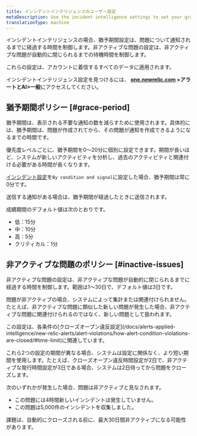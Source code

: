 ```yaml
---
title: インシデントインテリジェンスのユーザー設定
metaDescription: Use the incident intelligence settings to set your grace period and inactive issue time policies.
translationType: machine
---
```


インシデントインテリジェンスの場合、猶予期間設定は、問題について通知されるまでに経過する時間を制御します。非アクティブな問題の設定は、非アクティブな問題が自動的に閉じられるまでの待機時間を制御します。

これらの設定は、アカウントに着信するすべてのデータに適用されます。

インシデントインテリジェンス設定を見つけるには、 **[one.newrelic.com](https://one.newrelic.com) >アラートとAI>一般**にアクセスしてください。

## 猶予期間ポリシー [#grace-period]

猶予期間は、表示される不要な通知の数を減らすために使用されます。具体的には、猶予期間は、問題が作成されてから、その問題が通知を作成できるようになるまでの時間です。

優先度レベルごとに、猶予期間を0〜20分に個別に設定できます。期間が長いほど、システムが新しいアクティビティを分析し、過去のアクティビティと関連付ける必要がある時間が長くなります。

[インシデント設定](/docs/alerts-applied-intelligence/new-relic-alerts/alert-policies/specify-when-alerts-create-incidents/#preference-options)を`By condition and signal`に設定した場合、猶予期間は常に0分です。

送信する通知がある場合は、猶予期間が経過したときに送信されます。

成績期間のデフォルト値は次のとおりです。

* 低：15分
* 中：10分
* 高：5分
* クリティカル：1分

## 非アクティブな問題のポリシー [#inactive-issues]

非アクティブな問題の設定は、非アクティブな問題が自動的に閉じられるまでに経過する時間を制御します。範囲は1〜30日で、デフォルト値は3日です。

問題が非アクティブの場合、システムによって集計または関連付けられません。たとえば、非アクティブな問題に類似した新しい問題が発生した場合、非アクティブな問題に関連付けられるのではなく、新しい問題として扱われます。

<Callout variant="tip">
  この設定は、各条件の[クローズオープン違反設定](/docs/alerts-applied-intelligence/new-relic-alerts/alert-violations/how-alert-condition-violations-are-closed/#time-limit)に関連しています。

  これら2つの設定の期間が異なる場合、システムは設定に関係なく、より短い期間を使用します。たとえば、クローズオープン違反時間設定が2日で、非アクティブな発行時間設定が3日である場合、システムは2日待ってから問題をクローズします。
</Callout>

次のいずれかが発生した場合、問題は非アクティブと見なされます。

* この問題には4時間新しいインシデントは発生していません。
* この問題は5,000件のインシデントを収集しました。

課題は、自動的にクローズされる前に、最大30日間非アクティブになる可能性があります。